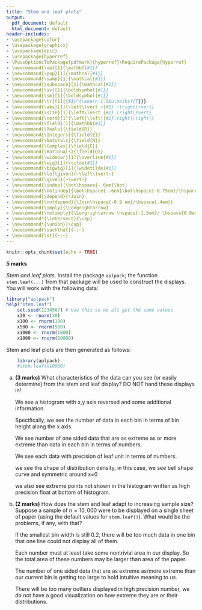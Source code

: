 ```yaml
---
title: "Stem and leaf plots"
output:
  pdf_document: default
  html_document: default
header-includes:
- \usepackage{color}
- \usepackage{graphicx}
- \usepackage{epic}
- \usepackage{hyperref}
- \PassOptionsToPackage{pdfmark}{hyperref}\RequirePackage{hyperref}
- \newcommand{\ve}[1]{\mathbf{#1}}
- \newcommand{\pop}[1]{\mathcal{#1}}
- \newcommand{\samp}[1]{\mathcal{#1}}
- \newcommand{\subspace}[1]{\mathcal{#1}}
- \newcommand{\sv}[1]{\boldsymbol{#1}}
- \newcommand{\sm}[1]{\boldsymbol{#1}}
- \newcommand{\tr}[1]{{#1}^{\mkern-1.5mu\mathsf{T}}}
- \newcommand{\abs}[1]{\left\lvert ~{#1} ~\right\rvert}
- \newcommand{\size}[1]{\left\lvert {#1} \right\rvert}
- \newcommand{\norm}[1]{\left|\left|{#1}\right|\right|}
- \newcommand{\field}[1]{\mathbb{#1}}
- \newcommand{\Reals}{\field{R}}
- \newcommand{\Integers}{\field{Z}}
- \newcommand{\Naturals}{\field{N}}
- \newcommand{\Complex}{\field{C}}
- \newcommand{\Rationals}{\field{Q}}
- \newcommand{\widebar}[1]{\overline{#1}}
- \newcommand{\wig}[1]{\tilde{#1}}
- \newcommand{\bigwig}[1]{\widetilde{#1}}
- \newcommand{\leftgiven}{~\left\lvert~}
- \newcommand{\given}{~\vert~}
- \newcommand{\indep}{\bot\hspace{-.6em}\bot}
- \newcommand{\notindep}{\bot\hspace{-.6em}\bot\hspace{-0.75em}/\hspace{.4em}}
- \newcommand{\depend}{\Join}
- \newcommand{\notdepend}{\Join\hspace{-0.9 em}/\hspace{.4em}}
- \newcommand{\imply}{\Longrightarrow}
- \newcommand{\notimply}{\Longrightarrow \hspace{-1.5em}/ \hspace{0.8em}}
- \newcommand*{\intersect}{\cap}
- \newcommand*{\union}{\cup}
- \newcommand{\suchthat}{~:~}
- \newcommand{\st}{~:~}
---
```


```r
knitr::opts_chunk$set(echo = TRUE)
```

**5 marks**

*Stem and leaf plots*.  Install the package `aplpack`; the function `stem.leaf(...)` from that package will be used to construct the displays.  You will work with the following data:

```r
library("aplpack")
help("stem.leaf")
    set.seed(1234567) # Use this so we all get the same values
    x30 <- rnorm(30)
    x100 <- rnorm(100)
    x500 <- rnorm(500)
    x1000 <- rnorm(1000)
    x1000 <- rnorm(10000)
```

Stem and leaf plots are then generated as follows:
   
```r
    library(aplpack)
    #stem.leaf(x10000)
```


a. **(3 marks)** What characteristics of the data can you see (or easily determine) from the stem and leaf display? DO NOT hand these displays in!


    We see a histogram with x,y axis reversed and some additional information.
    
    Specifically, we see the number of data in each bin in terms of bin height along the x axis. 
    
    We see number of one sided data that are as extreme as or more extreme than data in each bin in terms of numbers.
    
    We see each data with precision of leaf unit in terms of numbers.
    
    we see the shape of distribution density, in this case, we see bell shape curve and symmetric around x=0 
    
    we also see extreme points not shown in the histogram written as high precision float at bottom of histogram.
    
    
    
b. **(2 marks)** How does the stem and leaf adapt to increasing sample size? Suppose a sample of $n=10,000$ were to be displayed on a single sheet of paper (using the default values for `stem.leaf()`).  What would be the problems, if any, with that?

    If the smallest bin width is still 0.2, there will be too much data in one bin that one line could not display all of them.
    
    Each number must at least take some nontrivial area in our display. So the total area of these numbers may be larger than area of the paper.
    
    The number of one sided data that are as extreme as/more extreme than our current bin is getting too large to hold intuitive meaning to us.
    
    There will be too many outliers displayed in high precision number, we do not have a good visualization on how extreme they are or their distributions.





